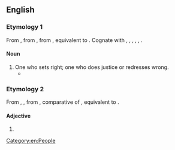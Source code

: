 {{also|Righter}}
==English==

===Etymology 1===
From {{inh|en|enm|*rightere}}, from {{inh|en|ang|rihtere||a ruler; director}}, from {{inh|en|gem-pro|*rehtārijaz}}, equivalent to {{suffix|en|right|er|pos2=agent suffix}}. Cognate with {{cog|stq|Gjuchter||one who makes right; judge}}, {{cog|fy|rjochter||one who makes right; judge}}, {{cog|nl|rechter||one who makes right; judge}}, {{cog|nds-de|Richter||one who makes right; judge}}, {{cog|de|Richter||one who makes right; judge}}, {{cog|is|réttari||a justiciary}}.

====Noun====
{{en-noun}}

# One who sets right; one who does justice or redresses wrong.
#* {{RQ:Cervantes Shelton Don Quixote|passage='''righter''' of wrongs}}


===Etymology 2===
From {{inh|en|enm|rightere}}, {{m|enm|rihtere}}, from {{inh|en|ang|rihtra}}, comparative of {{m|ang|riht||right}}, equivalent to {{suffix|en|right|er|pos2=comparative suffix}}.

====Adjective====
{{head|en|comparative adjective}}

# {{en-comparative of|right}}

{{Webster 1913}}

[[Category:en:People]]